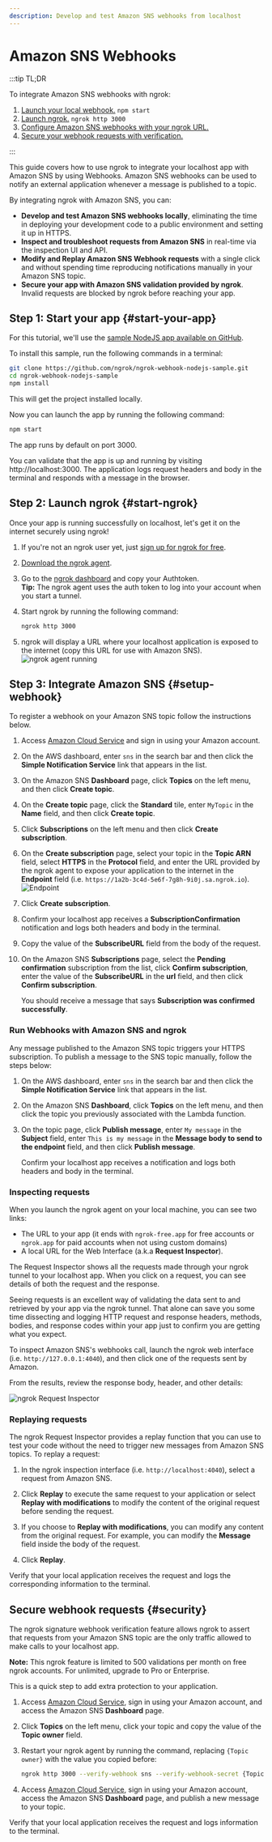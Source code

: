 ```yaml
---
description: Develop and test Amazon SNS webhooks from localhost
---
```


# Amazon SNS Webhooks

:::tip TL;DR

To integrate Amazon SNS webhooks with ngrok:

1. [Launch your local webhook.](#start-your-app) `npm start`
1. [Launch ngrok.](#start-ngrok) `ngrok http 3000`
1. [Configure Amazon SNS webhooks with your ngrok URL.](#setup-webhook)
1. [Secure your webhook requests with verification.](#security)

:::

This guide covers how to use ngrok to integrate your localhost app with Amazon SNS by using Webhooks.
Amazon SNS webhooks can be used to notify an external application whenever a message is published to a topic.

By integrating ngrok with Amazon SNS, you can:

- **Develop and test Amazon SNS webhooks locally**, eliminating the time in deploying your development code to a public environment and setting it up in HTTPS.
- **Inspect and troubleshoot requests from Amazon SNS** in real-time via the inspection UI and API.
- **Modify and Replay Amazon SNS Webhook requests** with a single click and without spending time reproducing notifications manually in your Amazon SNS topic.
- **Secure your app with Amazon SNS validation provided by ngrok**. Invalid requests are blocked by ngrok before reaching your app.

## **Step 1**: Start your app {#start-your-app}

For this tutorial, we'll use the [sample NodeJS app available on GitHub](https://github.com/ngrok/ngrok-webhook-nodejs-sample).

To install this sample, run the following commands in a terminal:

```bash
git clone https://github.com/ngrok/ngrok-webhook-nodejs-sample.git
cd ngrok-webhook-nodejs-sample
npm install
```

This will get the project installed locally.

Now you can launch the app by running the following command:

```bash
npm start
```

The app runs by default on port 3000.

You can validate that the app is up and running by visiting http://localhost:3000. The application logs request headers and body in the terminal and responds with a message in the browser.

## **Step 2**: Launch ngrok {#start-ngrok}

Once your app is running successfully on localhost, let's get it on the internet securely using ngrok!

1. If you're not an ngrok user yet, just [sign up for ngrok for free](https://ngrok.com/signup).

1. [Download the ngrok agent](https://ngrok.com/download).

1. Go to the [ngrok dashboard](https://dashboard.ngrok.com) and copy your Authtoken. <br />
   **Tip:** The ngrok agent uses the auth token to log into your account when you start a tunnel.
1. Start ngrok by running the following command:

   ```bash
   ngrok http 3000
   ```

1. ngrok will display a URL where your localhost application is exposed to the internet (copy this URL for use with Amazon SNS).
   ![ngrok agent running](/img/integrations/launch_ngrok_tunnel.png)

## **Step 3**: Integrate Amazon SNS {#setup-webhook}

To register a webhook on your Amazon SNS topic follow the instructions below.

1. Access [Amazon Cloud Service](https://aws.amazon.com/) and sign in using your Amazon account.

1. On the AWS dashboard, enter `sns` in the search bar and then click the **Simple Notification Service** link that appears in the list.

1. On the Amazon SNS **Dashboard** page, click **Topics** on the left menu, and then click **Create topic**.

1. On the **Create topic** page, click the **Standard** tile, enter `MyTopic` in the **Name** field, and then click **Create topic**.

1. Click **Subscriptions** on the left menu and then click **Create subscription**.

1. On the **Create subscription** page, select your topic in the **Topic ARN** field, select **HTTPS** in the **Protocol** field, and enter the URL provided by the ngrok agent to expose your application to the internet in the **Endpoint** field (i.e. `https://1a2b-3c4d-5e6f-7g8h-9i0j.sa.ngrok.io`).
   ![Endpoint](img/ngrok_url_configuration_amazonsns.png)

1. Click **Create subscription**.

1. Confirm your localhost app receives a **SubscriptionConfirmation** notification and logs both headers and body in the terminal.

1. Copy the value of the **SubscribeURL** field from the body of the request.

1. On the Amazon SNS **Subscriptions** page, select the **Pending confirmation** subscription from the list, click **Confirm subscription**, enter the value of the **SubscribeURL** in the **url** field, and then click **Confirm subscription**.

   You should receive a message that says **Subscription was confirmed successfully**.

### Run Webhooks with Amazon SNS and ngrok

Any message published to the Amazon SNS topic triggers your HTTPS subscription. To publish a message to the SNS topic manually, follow the steps below:

1. On the AWS dashboard, enter `sns` in the search bar and then click the **Simple Notification Service** link that appears in the list.

1. On the Amazon SNS **Dashboard**, click **Topics** on the left menu, and then click the topic you previously associated with the Lambda function.

1. On the topic page, click **Publish message**, enter `My message` in the **Subject** field, enter `This is my message` in the **Message body to send to the endpoint** field, and then click **Publish message**.

   Confirm your localhost app receives a notification and logs both headers and body in the terminal.

### Inspecting requests

When you launch the ngrok agent on your local machine, you can see two links:

- The URL to your app (it ends with `ngrok-free.app` for free accounts or `ngrok.app` for paid accounts when not using custom domains)
- A local URL for the Web Interface (a.k.a **Request Inspector**).

The Request Inspector shows all the requests made through your ngrok tunnel to your localhost app. When you click on a request, you can see details of both the request and the response.

Seeing requests is an excellent way of validating the data sent to and retrieved by your app via the ngrok tunnel. That alone can save you some time dissecting and logging HTTP request and response headers, methods, bodies, and response codes within your app just to confirm you are getting what you expect.

To inspect Amazon SNS's webhooks call, launch the ngrok web interface (i.e. `http://127.0.0.1:4040`), and then click one of the requests sent by Amazon.

From the results, review the response body, header, and other details:

![ngrok Request Inspector](img/ngrok_introspection_amazonsns_webhooks.png)

### Replaying requests

The ngrok Request Inspector provides a replay function that you can use to test your code without the need to trigger new messages from Amazon SNS topics. To replay a request:

1. In the ngrok inspection interface (i.e. `http://localhost:4040`), select a request from Amazon SNS.

1. Click **Replay** to execute the same request to your application or select **Replay with modifications** to modify the content of the original request before sending the request.

1. If you choose to **Replay with modifications**, you can modify any content from the original request. For example, you can modify the **Message** field inside the body of the request.

1. Click **Replay**.

Verify that your local application receives the request and logs the corresponding information to the terminal.

## Secure webhook requests {#security}

The ngrok signature webhook verification feature allows ngrok to assert that requests from your Amazon SNS topic are the only traffic allowed to make calls to your localhost app.

**Note:** This ngrok feature is limited to 500 validations per month on free ngrok accounts. For unlimited, upgrade to Pro or Enterprise.

This is a quick step to add extra protection to your application.

1. Access [Amazon Cloud Service](https://aws.amazon.com/), sign in using your Amazon account, and access the Amazon SNS **Dashboard** page.

1. Click **Topics** on the left menu, click your topic and copy the value of the **Topic owner** field.

1. Restart your ngrok agent by running the command, replacing `{Topic owner}` with the value you copied before:

   ```bash
   ngrok http 3000 --verify-webhook sns --verify-webhook-secret {Topic owner}
   ```

1. Access [Amazon Cloud Service](https://aws.amazon.com/), sign in using your Amazon account, access the Amazon SNS **Dashboard** page, and publish a new message to your topic.

Verify that your local application receives the request and logs information to the terminal.
